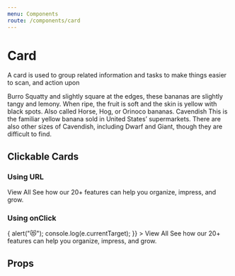 ```yaml
---
menu: Components
route: /components/card
---
```



# Card

<ComponentStatus stage="rc" responsive="yes" accessible="yes" />

A card is used to group related information and tasks to make things easier to
scan, and action upon

<Playground>
  <Card title="Banana">
    <Content padded={true}>
      <Heading level={4}>Burro</Heading>
      <Text>
        Squatty and slightly square at the edges, these bananas are slightly
        tangy and lemony. When ripe, the fruit is soft and the skin is yellow
        with black spots. Also called Horse, Hog, or Orinoco bananas.
      </Text>
      <Heading level={4}>Cavendish</Heading>
      <Text>
        This is the familiar yellow banana sold in United States’ supermarkets.
        There are also other sizes of Cavendish, including Dwarf and Giant,
        though they are difficult to find.
      </Text>
    </Content>
  </Card>
</Playground>

## Clickable Cards

### Using URL

<Playground>
  <Card url="#">
    <Content padded={true}>
      <Heading level={4}>View All</Heading>
      <Text>
        See how our 20+ features can help you organize, impress, and grow.
      </Text>
    </Content>
  </Card>
</Playground>

### Using onClick

<Playground>
  <Card
    onClick={e => {
      alert("😻");
      console.log(e.currentTarget);
    }}
  >
    <Content padded={true}>
      <Heading level={4}>View All</Heading>
      <Text>
        See how our 20+ features can help you organize, impress, and grow.
      </Text>
    </Content>
  </Card>
</Playground>

## Props

<Props of={Card} />
